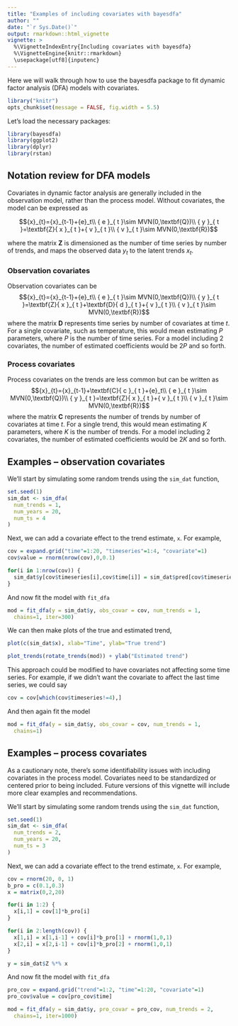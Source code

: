 ```yaml
---
title: "Examples of including covariates with bayesdfa"
author: ""
date: "`r Sys.Date()`"
output: rmarkdown::html_vignette
vignette: >
  %\VignetteIndexEntry{Including covariates with bayesdfa}
  %\VignetteEngine{knitr::rmarkdown}
  \usepackage[utf8]{inputenc}
---
```


Here we will walk through how to use the bayesdfa package to fit dynamic factor analysis (DFA) models with covariates. 
   
```r
library("knitr")
opts_chunk$set(message = FALSE, fig.width = 5.5)
```

Let's load the necessary packages:

```r
library(bayesdfa)
library(ggplot2)
library(dplyr)
library(rstan)
```

## Notation review for DFA models

Covariates in dynamic factor analysis are generally included in the observation model, rather than the process model. Without covariates, the model can be expressed as 

$${x}_{t}={x}_{t-1}+{e}_t\\ { e }_{ t }\sim MVN(0,\textbf{Q})\\ { y }_{ t }=\textbf{Z}{ x }_{ t }+{ v }_{ t }\\ { v }_{ t }\sim MVN(0,\textbf{R})$$

where the matrix $\textbf{Z}$ is dimensioned as the number of time series by number of trends, and maps the observed data $y_{t}$ to the latent trends $x_{t}$. 

### Observation covariates

Observation covariates can be 
$${x}_{t}={x}_{t-1}+{e}_t\\ { e }_{ t }\sim MVN(0,\textbf{Q})\\ { y }_{ t }=\textbf{Z}{ x }_{ t }+\textbf{D}{ d }_{ t }+{ v }_{ t }\\ { v }_{ t }\sim MVN(0,\textbf{R})$$
where the matrix $\textbf{D}$ represents time series by number of covariates at time $t$. For a single covariate, such as temperature, this would mean estimating $P$ parameters, where $P$ is the number of time series. For a model including 2 covariates, the number of estimated coefficients would be $2P$ and so forth.

### Process covariates

Process covariates on the trends are less common but can be written as 
$${x}_{t}={x}_{t-1}+\textbf{C}{ c }_{ t }+{e}_t\\ { e }_{ t }\sim MVN(0,\textbf{Q})\\ { y }_{ t }=\textbf{Z}{ x }_{ t }+{ v }_{ t }\\ { v }_{ t }\sim MVN(0,\textbf{R})$$
where the matrix $\textbf{C}$ represents the number of trends by number of covariates at time $t$. For a single trend, this would mean estimating $K$ parameters, where $K$ is the number of trends. For a model including 2 covariates, the number of estimated coefficients would be $2K$ and so forth.


## Examples -- observation covariates

We'll start by simulating some random trends using the `sim_dat` function,
```r
set.seed(1)
sim_dat <- sim_dfa(
  num_trends = 1,
  num_years = 20,
  num_ts = 4
)
```

Next, we can add a covariate effect to the trend estimate, `x`. For example,

```r
cov = expand.grid("time"=1:20, "timeseries"=1:4, "covariate"=1)
cov$value = rnorm(nrow(cov),0,0.1)

for(i in 1:nrow(cov)) {
  sim_dat$y[cov$timeseries[i],cov$time[i]] = sim_dat$pred[cov$timeseries[i],cov$time[i]] + c(0.1,0.2,0.3,0.4)[cov$timeseries[i]]*cov$value[i]
}
```

And now fit the model with `fit_dfa`

```r
mod = fit_dfa(y = sim_dat$y, obs_covar = cov, num_trends = 1,
  chains=1, iter=300)
```

We can then make plots of the true and estimated trend,

```r
plot(c(sim_dat$x), xlab="Time", ylab="True trend")
```

```r
plot_trends(rotate_trends(mod)) + ylab("Estimated trend")
```

This approach could be modified to have covariates not affecting some time series. For example, if we didn't want the covariate to affect the last time series, we could say

```r
cov = cov[which(cov$timeseries!=4),]
```

And then again fit the model
```r
mod = fit_dfa(y = sim_dat$y, obs_covar = cov, num_trends = 1,
  chains=1)
```

## Examples -- process covariates

As a cautionary note, there's some identifiability issues with including covariates in the process model. Covariates need to be standardized or centered prior to being included. Future versions of this vignette will include more clear examples and recommendations.

We'll start by simulating some random trends using the `sim_dat` function,

```r
set.seed(1)
sim_dat <- sim_dfa(
  num_trends = 2,
  num_years = 20,
  num_ts = 3
)
```

Next, we can add a covariate effect to the trend estimate, `x`. For example,

```r
cov = rnorm(20, 0, 1)
b_pro = c(0.1,0.3)
x = matrix(0,2,20)

for(i in 1:2) {
  x[i,1] = cov[1]*b_pro[i]
}

for(i in 2:length(cov)) {
  x[1,i] = x[1,i-1] + cov[i]*b_pro[1] + rnorm(1,0,1)
  x[2,i] = x[2,i-1] + cov[i]*b_pro[2] + rnorm(1,0,1)
}

y = sim_dat$Z %*% x
```

And now fit the model with `fit_dfa`

```r
pro_cov = expand.grid("trend"=1:2, "time"=1:20, "covariate"=1)
pro_cov$value = cov[pro_cov$time]

mod = fit_dfa(y = sim_dat$y, pro_covar = pro_cov, num_trends = 2,
  chains=1, iter=1000)
```



